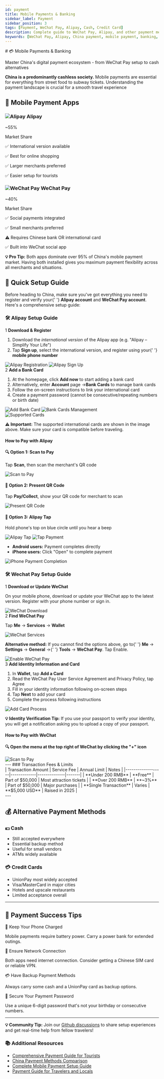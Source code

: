 ```yaml
---
id: payment
title: Mobile Payments & Banking
sidebar_label: Payment
sidebar_position: 3
tags: [Payment, WeChat Pay, Alipay, Cash, Credit Card]
description: Complete guide to WeChat Pay, Alipay, and other payment methods in China
keywords: [WeChat Pay, Alipay, China payment, mobile payment, banking, cash, credit card]
---
```



<div className='hero-forest'>
  <div className='hero-content'>
    # 💳 Mobile Payments & Banking
    <p className='hero-subtitle'>
      Master China's digital payment ecosystem - from WeChat Pay setup to cash alternatives
    </p>
  </div>
</div>

<div className='highlight-box'>
  <p>
    <strong>China is a predominantly cashless society.</strong> Mobile payments are essential for
    everything from street food to subway tickets. Understanding the payment landscape is crucial
    for a smooth travel experience
  </p>
</div>

## 📱 Mobile Payment Apps

<div className="info-grid">
  <div className="info-card">
    <h3>
      <img
        src="/img/alipay/alipay-icon.png"
        alt="Alipay"
        className="title-icon"
      />
      Alipay
    </h3>
    <div className="fee-amount">~55%</div>
    <p className="stat-label">Market Share</p>
    <p className="stat-des">✅ International version available</p>
    <p className="stat-des">✅ Best for online shopping</p>
    <p className="stat-des">✅ Larger merchants preferred</p>
    <p className="stat-des">✅ Easier setup for tourists</p>
  </div>

  <div className="info-card">
    <h3>
      <img
        src="/img/wechat/wechat-icon.png"
        alt="WeChat Pay"
        className="title-icon"
      />
      WeChat Pay
    </h3>
    <div className="fee-amount">~40%</div>
    <p className="stat-label">Market Share</p>
    <p className="stat-des">✅ Social payments integrated</p>
    <p className="stat-des">✅ Small merchants preferred</p>
    <p className="stat-des">⚠️ Requires Chinese bank OR international card</p>
    <p className="stat-des">✅ Built into WeChat social app</p>
  </div>
</div>

<div className='tip-box'>
  <p>
    <strong>💡 Pro Tip:</strong> Both apps dominate over 95% of China's mobile payment market.
    Having both installed gives you maximum payment flexibility across all merchants and situations.
  </p>
</div>

## 🚀 Quick Setup Guide

<div className='steps-container'>
  <p>
    Before heading to China, make sure you've got everything you need to register and verify your{' '}
    <strong>Alipay account</strong> and <strong>WeChat Pay account</strong>. Here's a comprehensive
    setup guide:
  </p>
</div>

### 🛠️ Alipay Setup Guide

<div className='step-item'>
  <span className='step-number'>1</span>
  <strong>Download & Register</strong>
  <ol>
    <li>
      Download the <em>international version</em> of the Alipay app (e.g. "Alipay – Simplify Your
      Life")
    </li>
    <li>
      Tap <strong>Sign up</strong>, select the international version, and register using your{' '}
      <strong>mobile phone number</strong>
    </li>
  </ol>
  <div className='image-container'>
    <img src='/img/alipay/alipay-01.png' alt='Alipay Registration' width={400} />
    <img src='/img/alipay/alipay-02.png' alt='Alipay Sign Up' width={400} />
  </div>
</div>

<div className='step-item'>
  <span className='step-number'>2</span>
  <strong>Add a Bank Card</strong>
  <ol>
    <li>
      At the homepage, click <strong>Add now</strong> to start adding a bank card
    </li>
    <li>
      Alternatively, enter <strong>Account</strong> page →<strong>Bank Cards</strong> to manage bank
      cards
    </li>
    <li>Follow the on-screen instructions to link your international card</li>
    <li>Create a payment password (cannot be consecutive/repeating numbers or birth date)</li>
  </ol>
  <div
    className='image-container'
    style={{ display: 'flex', gap: '1rem', justifyContent: 'center', alignItems: 'center' }}>
    <img src='/img/alipay/alipay-03.png' alt='Add Bank Card' style={{ width: '50%' }} />
    <img src='/img/alipay/alipay-04.png' alt='Bank Cards Management' style={{ width: '50%' }} />
  </div>
  <div className='image-container'>
    <img src='/img/alipay/alipay-05.png' alt='Supported Cards' />
  </div>
</div>

<div className='warning-box'>
  <p>
    <strong>⚠️ Important:</strong> The supported international cards are shown in the image above.
    Make sure your card is compatible before traveling.
  </p>
</div>

#### How to Pay with Alipay

<div className="fee-grid">
  <div className="fee-card">
    <h4>🔍 Option 1: Scan to Pay</h4>
    <p>
      Tap <strong>Scan</strong>, then scan the merchant's QR code
    </p>
    <div className="image-container">
      <img src="/img/alipay/alipay-06.png" alt="Scan to Pay" width={300} />
    </div>
  </div>
<div className="fee-card">
  <h4>📱 Option 2: Present QR Code</h4>
  <p>
    Tap <strong>Pay/Collect</strong>, show your QR code for merchant to scan
  </p>
  <div className="image-container">
    <img src="/img/alipay/alipay-07.png" alt="Present QR Code" width={300} />
  </div>
</div>

  <div className="fee-card">
    <h4>📡 Option 3: Alipay Tap</h4>
    <p>Hold phone's top on blue circle until you hear a beep</p>
    <div className="image-container">
      <img src="/img/alipay/alipay-08.png" alt="Alipay Tap" width={250} />
      <img src="/img/alipay/alipay-09.jpg" alt="Tap Payment" width={250} />
    </div>
  </div>
</div>

<div className='highlight-box'>
  <ul>
    <li>
      <strong>Android users:</strong> Payment completes directly
    </li>
    <li>
      <strong>iPhone users:</strong> Click "Open" to complete payment
    </li>
  </ul>
  <div className='image-container'>
    <img src='/img/alipay/alipay-10.png' alt='iPhone Payment Completion' width={500} />
  </div>
</div>

<YouTubeEmbed videoId='GyGbYCJ0yUQ' />

### 🛠️ Wechat Pay Setup Guide

<div className='step-item'>
  <span className='step-number'>1</span>
  <strong>Download or Update WeChat</strong>
  <p>
    On your mobile phone, download or update your WeChat app to the latest version. Register with
    your phone number or sign in.
  </p>
  <div className='image-container'>
    <img src='/img/wechat/wechat-01.png' alt='WeChat Download' width={500} />
  </div>
</div>

<div className='step-item'>
  <span className='step-number'>2</span>
  <strong>Find WeChat Pay</strong>
  <p>
    Tap <strong>Me</strong> → <strong>Services</strong> → <strong>Wallet</strong>
  </p>
  <div className='image-container'>
    <img src='/img/wechat/wechat-02.png' alt='WeChat Services' width={700} />
  </div>
  <div className='warning-box'>
    <p>
      <strong>Alternative method:</strong> If you cannot find the options above, go to{' '}
      <strong>Me</strong> → <strong>Settings</strong> → <strong>General</strong> →{' '}
      <strong>Tools</strong> → <strong>WeChat Pay</strong>. Tap Enable.
    </p>
    <div className='image-container'>
      <img src='/img/wechat/wechat-03.jpg' alt='Enable WeChat Pay' width={700} />
    </div>
  </div>
</div>

<div className='step-item'>
  <span className='step-number'>3</span>
  <strong>Add Identity Information and Card</strong>
  <ol>
    <li>
      In <strong>Wallet</strong>, tap <strong>Add a Card</strong>
    </li>
    <li>Read the WeChat Pay User Service Agreement and Privacy Policy, tap Agree</li>
    <li>Fill in your identity information following on-screen steps</li>
    <li>
      Tap <strong>Next</strong> to add your card
    </li>
    <li>Complete the process following instructions</li>
  </ol>
  <div className='image-container'>
    <img src='/img/wechat/wechat-04.png' alt='Add Card Process' width={700} />
  </div>
</div>

<div className='tip-box'>
  <p>
    <strong>💡 Identity Verification Tip:</strong> If you use your passport to verify your identity,
    you will get a notification asking you to upload a copy of your passport.
  </p>
</div>

#### How to Pay with WeChat

<div className='fee-grid'>
  <div className='fee-card fee-card-wechat'>
    <h4>🔍 Open the menu at the top right of WeChat by clicking the "+" icon</h4>
    <div className='image-container'>
      <img src='/img/wechat/wechat-05.png' alt='Scan to Pay' />
    </div>
  </div>
</div>
--- 
### Transaction Fees & Limits

<div className='payment-table-container'>
  | Transaction Amount | Service Fee | Annual Limit | Notes |
  |-------------------|-------------|--------------|-------| 
  | **Under 200 RMB** | **Free** | Part of $50,000 | Most attraction tickets |
  | **Over 200 RMB** | **~3%** | Part of $50,000 | Major purchases |
  | **Single Transaction** | Varies | **$5,000 USD** | Raised in 2025 |
</div>
---

## 💰 Alternative Payment Methods

<div className="info-grid">
  <div className="info-card">
    <h3>💵 Cash</h3>
    <ul>
      <li>Still accepted everywhere</li>
      <li>Essential backup method</li>
      <li>Useful for small vendors</li>
      <li>ATMs widely available</li>
    </ul>
  </div>

  <div className="info-card">
    <h3>💳 Credit Cards</h3>
    <ul>
      <li>UnionPay most widely accepted</li>
      <li>Visa/MasterCard in major cities</li>
      <li>Hotels and upscale restaurants</li>
      <li>Limited acceptance overall</li>
    </ul>
  </div>
</div>

---

## 🎯 Payment Success Tips

<div className="faq-section">
  <div className="faq-item">
    <div className="faq-question">🔋 Keep Your Phone Charged</div>
    <p>
      Mobile payments require battery power. Carry a power bank for extended
      outings.
    </p>
  </div>
<div className="faq-item">
  <div className="faq-question">📶 Ensure Network Connection</div>
  <p>
    Both apps need internet connection. Consider getting a Chinese SIM card or
    reliable VPN.
  </p>
</div>
<div className="faq-item">
  <div className="faq-question">💳 Have Backup Payment Methods</div>
  <p>Always carry some cash and a UnionPay card as backup options.</p>
</div>

  <div className="faq-item">
    <div className="faq-question">🔐 Secure Your Payment Password</div>
    <p>
      Use a unique 6-digit password that's not your birthday or consecutive
      numbers.
    </p>
  </div>
</div>

---

<div className='community-tip'>
  <p>
    <strong>💡 Community Tip:</strong> Join our
    <a href='https://github.com/KatyTao/China-travel-handbook/discussions'>Github discussions</a>
    to share setup experiences and get real-time help from fellow travelers!
  </p>
</div>

<div className='links-section'>
  <h3>📚 Additional Resources</h3>
  <ul>
    <li>
      <a
        href='https://www.odynovotours.com/china/payment-guide.html'
        target='_blank'
        rel='noopener noreferrer'>
        Comprehensive Payment Guide for Tourists
      </a>
    </li>
    <li>
      <a
        href='https://applyforchina.com/ru/2025/03/19/china-payment-guide-2025-cash-alipay-or-wechat-pay/'
        target='_blank'
        rel='noopener noreferrer'>
        China Payment Methods Comparison
      </a>
    </li>
    <li>
      <a
        href='https://travelchina.tips/blogs/travel-tips/how-to-pay-in-china-guide'
        target='_blank'
        rel='noopener noreferrer'>
        Complete Mobile Payment Setup Guide
      </a>
    </li>
    <li>
      <a
        href='https://www.traveloka.com/en-en/explore/destination/how-to-pay-in-china-trp/374561'
        target='_blank'
        rel='noopener noreferrer'>
        Payment Guide for Travelers and Locals
      </a>
    </li>
  </ul>
</div>
